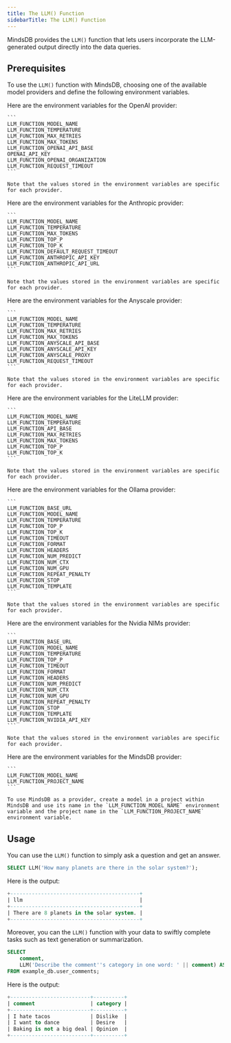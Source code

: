 ```yaml
---
title: The LLM() Function
sidebarTitle: The LLM() Function
---
```


MindsDB provides the `LLM()` function that lets users incorporate the LLM-generated output directly into the data queries.

## Prerequisites

To use the `LLM()` function with MindsDB, choosing one of the available model providers and define the following environment variables.

<AccordionGroup>

  <Accordion title="OpenAI">
    Here are the environment variables for the OpenAI provider:

    ```
    LLM_FUNCTION_MODEL_NAME
    LLM_FUNCTION_TEMPERATURE
    LLM_FUNCTION_MAX_RETRIES
    LLM_FUNCTION_MAX_TOKENS
    LLM_FUNCTION_OPENAI_API_BASE
    OPENAI_API_KEY
    LLM_FUNCTION_OPENAI_ORGANIZATION
    LLM_FUNCTION_REQUEST_TIMEOUT
    ```

    Note that the values stored in the environment variables are specific for each provider.
  </Accordion>

  <Accordion title="Anthropic">
    Here are the environment variables for the Anthropic provider:

    ```
    LLM_FUNCTION_MODEL_NAME
    LLM_FUNCTION_TEMPERATURE
    LLM_FUNCTION_MAX_TOKENS
    LLM_FUNCTION_TOP_P
    LLM_FUNCTION_TOP_K
    LLM_FUNCTION_DEFAULT_REQUEST_TIMEOUT
    LLM_FUNCTION_ANTHROPIC_API_KEY
    LLM_FUNCTION_ANTHROPIC_API_URL
    ```

    Note that the values stored in the environment variables are specific for each provider.
  </Accordion>

  <Accordion title="Anyscale">
    Here are the environment variables for the Anyscale provider:

    ```
    LLM_FUNCTION_MODEL_NAME
    LLM_FUNCTION_TEMPERATURE
    LLM_FUNCTION_MAX_RETRIES
    LLM_FUNCTION_MAX_TOKENS
    LLM_FUNCTION_ANYSCALE_API_BASE
    LLM_FUNCTION_ANYSCALE_API_KEY
    LLM_FUNCTION_ANYSCALE_PROXY
    LLM_FUNCTION_REQUEST_TIMEOUT
    ```

    Note that the values stored in the environment variables are specific for each provider.
  </Accordion>

  <Accordion title="LiteLLM">
    Here are the environment variables for the LiteLLM provider:

    ```
    LLM_FUNCTION_MODEL_NAME
    LLM_FUNCTION_TEMPERATURE
    LLM_FUNCTION_API_BASE
    LLM_FUNCTION_MAX_RETRIES
    LLM_FUNCTION_MAX_TOKENS
    LLM_FUNCTION_TOP_P
    LLM_FUNCTION_TOP_K
    ```

    Note that the values stored in the environment variables are specific for each provider.
  </Accordion>

  <Accordion title="Ollama">
    Here are the environment variables for the Ollama provider:

    ```
    LLM_FUNCTION_BASE_URL
    LLM_FUNCTION_MODEL_NAME
    LLM_FUNCTION_TEMPERATURE
    LLM_FUNCTION_TOP_P
    LLM_FUNCTION_TOP_K
    LLM_FUNCTION_TIMEOUT
    LLM_FUNCTION_FORMAT
    LLM_FUNCTION_HEADERS
    LLM_FUNCTION_NUM_PREDICT
    LLM_FUNCTION_NUM_CTX
    LLM_FUNCTION_NUM_GPU
    LLM_FUNCTION_REPEAT_PENALTY
    LLM_FUNCTION_STOP
    LLM_FUNCTION_TEMPLATE
    ```

    Note that the values stored in the environment variables are specific for each provider.
  </Accordion>

  <Accordion title="Nvidia NIMs">
    Here are the environment variables for the Nvidia NIMs provider:

    ```
    LLM_FUNCTION_BASE_URL
    LLM_FUNCTION_MODEL_NAME
    LLM_FUNCTION_TEMPERATURE
    LLM_FUNCTION_TOP_P
    LLM_FUNCTION_TIMEOUT
    LLM_FUNCTION_FORMAT
    LLM_FUNCTION_HEADERS
    LLM_FUNCTION_NUM_PREDICT
    LLM_FUNCTION_NUM_CTX
    LLM_FUNCTION_NUM_GPU
    LLM_FUNCTION_REPEAT_PENALTY
    LLM_FUNCTION_STOP
    LLM_FUNCTION_TEMPLATE
    LLM_FUNCTION_NVIDIA_API_KEY
    ```

    Note that the values stored in the environment variables are specific for each provider.
  </Accordion>

  <Accordion title="MindsDB">
    Here are the environment variables for the MindsDB provider:

    ```
    LLM_FUNCTION_MODEL_NAME
    LLM_FUNCTION_PROJECT_NAME
    ```

    To use MindsDB as a provider, create a model in a project within MindsDB and use its name in the `LLM_FUNCTION_MODEL_NAME` environment variable and the project name in the `LLM_FUNCTION_PROJECT_NAME` environment variable. 
  </Accordion>
</AccordionGroup>

## Usage

You can use the `LLM()` function to simply ask a question and get an answer.

```sql
SELECT LLM('How many planets are there in the solar system?');
```

Here is the output:

```sql
+------------------------------------------+
| llm                                      |
+------------------------------------------+
| There are 8 planets in the solar system. |
+------------------------------------------+
```

Moreover, you can the `LLM()` function with your data to swiftly complete tasks such as text generation or summarization.

```sql
SELECT
    comment,
    LLM('Describe the comment''s category in one word: ' || comment) AS category
FROM example_db.user_comments;
```

Here is the output:

```sql
+--------------------------+----------+
| comment                  | category |
+--------------------------+----------+
| I hate tacos             | Dislike  |
| I want to dance          | Desire   |
| Baking is not a big deal | Opinion  |
+--------------------------+----------+
```
